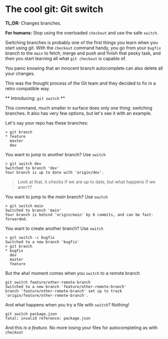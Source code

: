 # The cool git: Git switch

**TL;DR:** Changes branches.

**For humans:** Stop using the overloaded ```checkout``` and use the safe ```switch```.

Switching branches is probably one of the first things you learn when you start using git. With the ```checkout``` command handy, you go from your ```bugfix``` branch to the ```main``` to fetch, merge and push and finish that pesky task, and then you start learning all what ```git checkout``` is capable of.

You panic knowing that an innocent branch autocomplete can also delete all your changes.

This was the thought process of the Git team and they decided to fix in a retro compatible way.

** Introducing: ```git switch``` **

This command, much smaller in surface does only _one_ thing: switching branches. It also has very few options, but let's see it with an example.

Let's say your repo has these branches:

```shell 
> git branch
* feature
  master
  dev
```

You want to jump to another branch? Use ```switch```

```shell 
> git switch dev
Switched to branch 'dev'
Your branch is up to date with 'origin/dev'.
```

> Look at that, it checks if we are up to date, but what happens if we aren't?

You want to jump to the _main_ branch? Use ```switch```

```shell 
> git switch main
Switched to branch 'main'
Your branch is behind 'origin/main' by 6 commits, and can be fast-forwarded.
```

You want to create another branch? Use ```switch```

```shell 
> git switch -c bugfix
Switched to a new branch 'bugfix'
> git branch
* bugfix
  dev
  master
  feature
```

But the aha! moment comes when you ```switch``` to a remote branch

```shell 
git switch feature/other-remote-branch
Switched to a new branch 'feature/other-remote-branch'
branch 'feature/other-remote-branch' set up to track 'origin/feature/other-remote-branch'.
```

And what happens when you try a file with ```switch```? Nothing! 

```shell 
git switch package.json
fatal: invalid reference: package.json
```

And this _is a feature_. No more losing your files for autocompleting as with ```checkout```